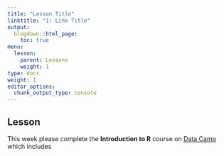 ```yaml
---
title: "Lesson Title"
linktitle: "1: Link Title"
output:
  blogdown::html_page:
    toc: true
menu:
  lesson:
    parent: Lessons
    weight: 1
type: docs
weight: 1
editor_options: 
  chunk_output_type: console
---
```


## Lesson

This week please complete the **Introduction to R** course on [Data Camp](https://www.datacamp.com/) which includes
